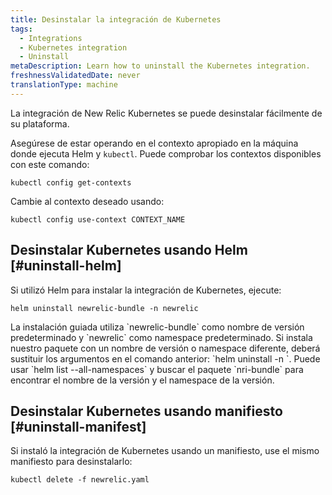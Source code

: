```yaml
---
title: Desinstalar la integración de Kubernetes
tags:
  - Integrations
  - Kubernetes integration
  - Uninstall
metaDescription: Learn how to uninstall the Kubernetes integration.
freshnessValidatedDate: never
translationType: machine
---
```


La integración de New Relic Kubernetes se puede desinstalar fácilmente de su plataforma.

Asegúrese de estar operando en el contexto apropiado en la máquina donde ejecuta Helm y `kubectl`. Puede comprobar los contextos disponibles con este comando:

```
kubectl config get-contexts
```

Cambie al contexto deseado usando:

```
kubectl config use-context CONTEXT_NAME
```

## Desinstalar Kubernetes usando Helm [#uninstall-helm]

Si utilizó Helm para instalar la integración de Kubernetes, ejecute:

```
helm uninstall newrelic-bundle -n newrelic
```

<Callout variant="important">
  La instalación guiada utiliza `newrelic-bundle` como nombre de versión predeterminado y `newrelic` como namespace predeterminado. Si instala nuestro paquete con un nombre de versión o namespace diferente, deberá sustituir los argumentos en el comando anterior: `helm uninstall <RELEASE-NAME> -n <RELEASE-NAMESPACE>`. Puede usar `helm list --all-namespaces` y buscar el paquete `nri-bundle` para encontrar el nombre de la versión y el namespace de la versión.
</Callout>

## Desinstalar Kubernetes usando manifiesto [#uninstall-manifest]

Si instaló la integración de Kubernetes usando un manifiesto, use el mismo manifiesto para desinstalarlo:

```
kubectl delete -f newrelic.yaml
```